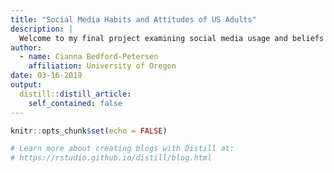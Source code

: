 ```yaml
---
title: "Social Media Habits and Attitudes of US Adults"
description: |
  Welcome to my final project examining social media usage and beliefs of US adults. Using data collected from the Pew Research Center.
author:
  - name: Cianna Bedford-Petersen 
    affiliation: University of Oregon
date: 03-16-2019
output:
  distill::distill_article:
    self_contained: false
---
```


```r
knitr::opts_chunk$set(echo = FALSE)

# Learn more about creating blogs with Distill at:
# https://rstudio.github.io/distill/blog.html

```



